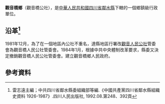 '''觀音橋鄉'''（觀音橋公社），是[[中華人民共和國|中華人民共和國]][[四川省|四川省]][[鄰水縣|鄰水縣]]下轄的一個鄉鎮級行政單位。

== 沿革<ref>雷志遠主編；中共四川省鄰水縣委組織部等編.《中國共產黨四川省鄰水縣組織史資料 1926-1987》.四川人民出版社, 1992.08.第248、392頁</ref>==
1981年12月，為了在一個地區內公社不重名，達縣地區行署改[[觀音公社|觀音人民公社]]管委會為觀音橋人民公社管委會。1984年1月，根據中共中央體制改革要求，縣委又決定撤銷觀音橋人民公社管委會。建立觀音橋鄉人民政府。

== 參考資料 ==
{{reflist}}
{{行政區劃小作品}}
{{鄰水縣行政區劃（1963年5月25日至1993年12月31日）}}
{{鄰水縣行政區劃}}